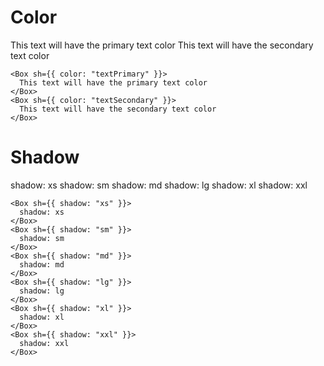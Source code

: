 
<Meta title="Components/Styles/Shorthand" />

# Color

<ThemeProvider>
  <Box sh={{ color: "textPrimary" }}>
    This text will have the primary text color
  </Box>
  <Box sh={{ color: "textSecondary" }}>
    This text will have the secondary text color
  </Box>
</ThemeProvider>

```tsx
<Box sh={{ color: "textPrimary" }}>
  This text will have the primary text color
</Box>
<Box sh={{ color: "textSecondary" }}>
  This text will have the secondary text color
</Box>
```

# Shadow

<ThemeProvider>
  <Box sh={{ display: "flex" }}>
    <Box sh={{ m: 2, p: 1, shadow: "xs" }}>
      shadow: xs
    </Box>
    <Box sh={{ m: 2, p: 1, shadow: "sm" }}>
      shadow: sm
    </Box>
    <Box sh={{ m: 2, p: 1, shadow: "md" }}>
      shadow: md
    </Box>
    <Box sh={{ m: 2, p: 1, shadow: "lg" }}>
      shadow: lg
    </Box>
    <Box sh={{ m: 2, p: 1, shadow: "xl" }}>
      shadow: xl
    </Box>
    <Box sh={{ m: 2, p: 1, shadow: "xxl" }}>
      shadow: xxl
    </Box>
  </Box>
</ThemeProvider>

```tsx
<Box sh={{ shadow: "xs" }}>
  shadow: xs
</Box>
<Box sh={{ shadow: "sm" }}>
  shadow: sm
</Box>
<Box sh={{ shadow: "md" }}>
  shadow: md
</Box>
<Box sh={{ shadow: "lg" }}>
  shadow: lg
</Box>
<Box sh={{ shadow: "xl" }}>
  shadow: xl
</Box>
<Box sh={{ shadow: "xxl" }}>
  shadow: xxl
</Box>
```
